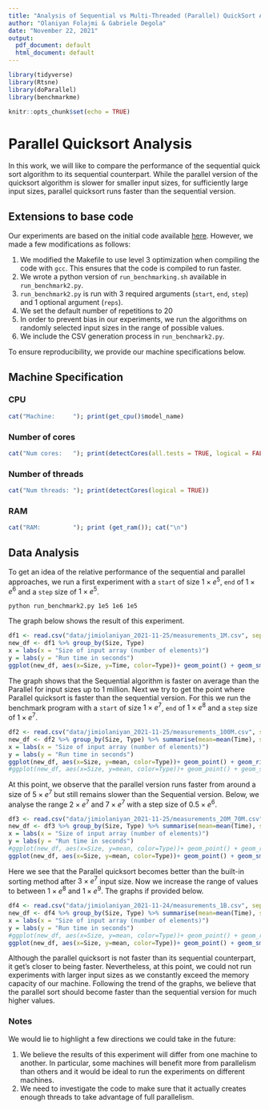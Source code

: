 ```yaml
---
title: "Analysis of Sequential vs Multi-Threaded (Parallel) QuickSort Algorithm"
author: "Olaniyan Folajmi & Gabriele Degola"
date: "November 22, 2021"
output:
  pdf_document: default
  html_document: default
---
```


```r
library(tidyverse)
library(Rtsne)
library(doParallel)
library(benchmarkme)
```

```r
knitr::opts_chunk$set(echo = TRUE)
```

# Parallel Quicksort Analysis
In this work, we will like to compare the performance of the sequential quick sort algorithm to its sequential counterpart. 
While the parallel version of the quicksort algorithm is slower for smaller input sizes, for sufficiently large input sizes, parallel quicksort runs faster than the sequential version. 

## Extensions to base code
Our experiments are based on the initial code available [here](https://github.com/alegrand/M2R-ParallelQuicksort). However, we made a few modifications as follows:

  1. We modified the Makefile to use level $3$ optimization when compiling the code with `gcc`. This ensures that the code is compiled to run faster.
  2. We wrote a python version of `run_benchmarking.sh` available in `run_benchmark2.py`.
  2. `run_benchmark2.py` is run with $3$ required arguments (`start`, `end`, `step`) and $1$ optional argument (`reps`).
  3. We set the default number of repetitions to $20$
  4. In order to prevent bias in our experiments, we run the algorithms on randomly selected input sizes in the range of possible values.
  5. We include the CSV generation process in `run_benchmark2.py`.

To ensure reproducibility, we provide our machine specifications below.

## Machine Specification
### CPU
```r
cat("Machine:     "); print(get_cpu()$model_name)
```

### Number of cores
```r
cat("Num cores:   "); print(detectCores(all.tests = TRUE, logical = FALSE)/2)
```

### Number of threads
```r
cat("Num threads: "); print(detectCores(logical = TRUE))
```

### RAM
```r
cat("RAM:         "); print (get_ram()); cat("\n")
```

## Data Analysis
To get an idea of the relative performance of the sequential and parallel approaches, we run a first experiment with a `start` of size $1 \times e^5$, `end` of $1 \times e^6$ and a `step` size of $1 \times e^5$.

```
python run_benchmark2.py 1e5 1e6 1e5
```

The graph below shows the result of this experiment.

```r
df1 <- read.csv("data/jimiolaniyan_2021-11-25/measurements_1M.csv", sep=",")
new_df <- df1 %>% group_by(Size, Type)
x = labs(x = "Size of input array (number of elements)") 
y = labs(y = "Run time in seconds")
ggplot(new_df, aes(x=Size, y=Time, color=Type))+ geom_point() + geom_smooth(method='lm')+ x + y
```
The graph shows that the Sequential algorithm is faster on average than the Parallel for input sizes up to 1 million. Next we try to get the point where Parallel quicksort is faster than the sequential version. For this we run the benchmark program with a `start` of size $1 \times e^7$, `end` of $1 \times e^8$ and a `step` size of $1 \times e^7$.

```r
df2 <- read.csv("data/jimiolaniyan_2021-11-25/measurements_100M.csv", sep=",")
new_df <- df2 %>% group_by(Size, Type) %>% summarise(mean=mean(Time), sd=sd(Time), n=n())
x = labs(x = "Size of input array (number of elements)") 
y = labs(y = "Run time in seconds")
ggplot(new_df, aes(x=Size, y=mean, color=Type))+ geom_point() + geom_ribbon(aes(ymin=mean-sd/sqrt(n), ymax=mean+sd/sqrt(n)), alpha=0.1) + geom_line() + x + y
#ggplot(new_df, aes(x=Size, y=mean, color=Type))+ geom_point() + geom_smooth(method='lm')+ x + y
```
At this point, we observe that the parallel version runs faster from around a size of $5 \times e^7$ but still remains slower than the Sequential version. Below, we analyse the range $2 \times e^7$ and $7 \times e^7$ with a step size of $0.5 \times e^6$. 

```r
df3 <- read.csv("data/jimiolaniyan_2021-11-25/measurements_20M_70M.csv", sep=",")
new_df <- df3 %>% group_by(Size, Type) %>% summarise(mean=mean(Time), sd=sd(Time), n=n())
x = labs(x = "Size of input array (number of elements)") 
y = labs(y = "Run time in seconds")
#ggplot(new_df, aes(x=Size, y=mean, color=Type))+ geom_point() + geom_ribbon(aes(ymin=mean-sd/sqrt(n), ymax=mean+sd/sqrt(n)), alpha=0.1) + geom_line() + x + y
ggplot(new_df, aes(x=Size, y=mean, color=Type))+ geom_point() + geom_smooth(method='lm')+ x + y
```
Here we see that the Parallel quicksort becomes better than the built-in sorting method after $3 \times e^7$ input size. Now we increase the range of values to between $1 \times e^8$ and $1 \times e^9$. The graphs if provided below. 

```r
df4 <- read.csv("data/jimiolaniyan_2021-11-24/measurements_1B.csv", sep=",")
new_df <- df4 %>% group_by(Size, Type) %>% summarise(mean=mean(Time), sd=sd(Time), n=n())
x = labs(x = "Size of input array (number of elements)") 
y = labs(y = "Run time in seconds")
#ggplot(new_df, aes(x=Size, y=mean, color=Type))+ geom_point() + geom_ribbon(aes(ymin=mean-sd/sqrt(n), ymax=mean+sd/sqrt(n)), alpha=0.1) + geom_line() + x + y
ggplot(new_df, aes(x=Size, y=mean, color=Type))+ geom_point() + geom_smooth(method='lm')+ x + y
```
Although the parallel quicksort is not faster than its sequential counterpart, it get's closer to being faster. Nevertheless, at this point, we could not run experiments with larger input sizes as we constantly exceed the memory capacity of our machine. Following the trend of the graphs, we believe that the parallel sort should become faster than the sequential version for much higher values.

### Notes
We would lie to highlight a few directions we could take in the future:

 1. We believe the results of this experiment will differ from one machine to another. In particular, some machines will benefit more from parallelism than others and it would be ideal to run the experiments on different machines.
 2. We need to investigate the code to make sure that it actually creates enough threads to take advantage of full parallelism. 